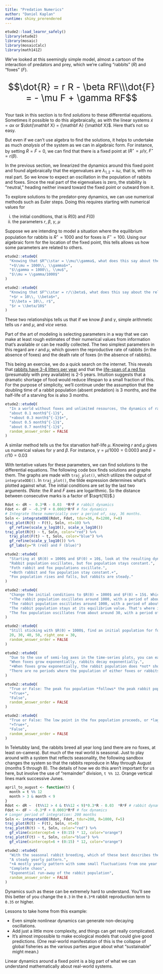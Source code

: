 ```yaml
---
title: "Predation Numerics"
author: "Daniel Kaplan"
runtime: shiny_prerendered
---
```


```r
etude2::load_learnr_safely()
library(etude2)
library(mosaic)
library(mosaicCalc)
library(math141Z)
```

We've looked at this seemingly simple model, almost a cartoon of the interaction of predators and prey, which we're calling "rabbits" ($R$) and "foxes" ($F$). 

<div style="font-size: 30px; text-align:center;">
$$\dot{R} = r R - \beta RF\\\dot{F} = - \mu F + \gamma RF$$
</div>

Your task in this section is to find *solutions* to these differential equations. Sometimes it possible to do this algebraically, as with the linear systems $\dot{x} = a x$ or $\dot{\mathbf X} = {\mathbf A} {\mathbf X}$. Here that's not so easy.

But even if we can't use algebra to find the solutions, it helps to undertake as much *analysis* of the system as we can in algebraic form. For instance, by setting $\dot{R} = \dot{F} = 0$, we can find that there is a fixed point at $(R^\star=\mu/\gamma,\ F^\star = r/\beta)$.

In the previous section, we linearized the dynamics around this fixed point and found algebraically that the eigenvalues are $\lambda_{1,2} = i\omega$, that is, with no real part. So we know to expect an oscillation in the population of rabbits and foxes. Since the real part of the eigenvalues is zero, the stability is "neutral," heading neither inward toward the fixed point or outward from it.

To explore solutions to the predator-prey dynamics, we can use numerical methods such as Euler steps. Doing this requires starting with numerical values for 

i. the initial conditions, that is $R(0)$ and $F(0)$
ii. the parameters $r$, $\beta$, $\gamma$, $\mu$

Suppose we are intending to model a situation where the equilibrium population for rabbits is $R^\star = 1000$ and for foxes is $F^\star = 100$. Using our algebraic form for the location of the fixed point, this tells allows us how some parameters are related to others.

```r
etude2::etudeQ(
  "Knowing that $R^\\star = \\mu/\\gamma$, what does this say about the relationship between $\\mu$ and $\\gamma$ when $R^\\star \\equiv 1000$?",
  "+$\\mu = 1000\\, \\gamma$+",
  "$\\gamma = 1000\\, \\mu$",
  "$\\mu = \\gamma/1000$"
)
```

```r
etude2::etudeQ(
  "Knowing that $F^\\star = r/\\beta$, what does this say about the relationship between $r$ and $\\beta$ when $F^\\star \\equiv 10$?",
  "+$r = 10\\, \\beta$+",
  "$\\beta = 10\\, r$",
  "$r = \\beta/10$"
)
```

These two relationships tells us that if we know $\beta$ and $\gamma$, simple arithmetic tells us $r$ and $\mu$, and *vice versa*.

Part of the art of modeling is selecting parameters in a way that we can make at least rough estimates of their numerical values from information that's available or can be readily collected. The two simplest parameters in this regard are $r$ and $\mu$, which govern the reproductive rate of rabbits (in the absence of foxes) and the death rate of foxes (in the absence of rabbits).

This being an exercise, we do a quick search on the internet. This reveals that [rabbits have 3-4 litters per year](https://www.reconnectwithnature.org/news-events/the-buzz/cottontail-rabbits-breeding) and that the [life-span of a red fox](https://en.wikipedia.org/wiki/Red_fox) (presumably with prey available) is 2-5 years. Intuition suggests that a dramatic shortage of food would reduce lifespan to a small fraction of this. For the purpose of simplicity, we'll continue under the assumption that the doubling time of a rabbit population (absent predation) is 3 months, and the half-life of a starving fox is also 3 months. 

```r
etude2::etudeQ(
  "In a world without foxes and unlimited resources, the dynamics of rabbit population is $\\dot{R} = r R$. What is $r$ to produce a 3-month doubling time, assuming that $t$ is measured in months? (Hint: $R(t) = R(0) e^{rt}$.)",
  "about 0.1 month$^{-1}$",
  "+about 0.3 month$^{-1}$+",
  "about 0.5 month$^{-1}$",
  "about 0.7 month$^{-1}$",
  random_answer_order = FALSE
)
```

A similar method tells us the fox starvation half-life $\mu$. Knowing $r$ and $\mu$ gives us numerical values for $\gamma$ and $\beta$. For instance, $\gamma = \mu / 1000 = 0.0003$ and $\beta = r / 10 = 0.03$

With tentative values for these parameters, we can find solutions to the differential equations. The following code box finds solutions and graphs them. The graphs are made with `traj_plot()`, which utilizes the output of `integrateODE()`. In `traj_plot()`, the tilde expression determines what's plotted against what. The initial conditions are set by the last two arguments. (Note: the $R$ and $F$ axes are logarithmic. So the distance between consecutive marks is a factor of $\sqrt{10}$.)

```r
Rdot <- dR ~  0.3*R - 0.03  *R*F # rabbit dynamics
Fdot <- dF ~ -0.3*F + 0.0003*R*F # fox dynamics
# Integrate these numerically over a period of, say, 36 months.
Soln <- integrateODE(Rdot, Fdot, tdur=36, R=1200, F=8)
traj_plot(R(t) ~ F(t), Soln, nt=10) %>%
  gf_refine(scale_y_log10(), scale_x_log10())
traj_plot(R(t) ~ t, Soln, color="red") %>%
  traj_plot(F(t) ~ t, Soln, color="blue") %>%
  gf_refine(scale_y_log10()) %>%
  gf_labs(y="R (red) and F (blue)")
```

```r
etude2::etudeQ(
  "Starting at $R(0) = 1000$ and $F(0) = 10$, look at the resulting dynamics over the 36-month period. Which of these describes the solutions best? Make sure your code matches the parameters in this question.",
  "Rabbit population oscillates, but fox population stays constant.",
  "Foth rabbit and fox populations oscillate.",
  "+Both rabbit and fox population stay constant.+",
  "Fox population rises and falls, but rabbits are steady."
)
```

```r
etude2::etudeQ(
  "Change the initial conditions to $R(0) = 1000$ and $F(0) = 15$. Which of these best describes the solutions?",
  "+The rabbit population oscillates around 1000, with a period of about 20 months.+",
  "The rabbit population oscillates around 1000, with a period of about 10 months.",
  "The rabbit population stays at its equilibrium value. That's where it started.",
  "The fox population oscillates from about around 30, with a period of 20 months." 
)
```

```r
etude2::etudeQ(
  "Still sticking with $R(0) = 1000$, find an initial population for foxes that will eventually drive the *peak* rabbit population to around 3000. What is that value of $F(0)$?",
  20, 30, 40, 50, right_one = 30,
  random_answer_order = FALSE
)
```

```r
etude2::etudeQ(
  "Due to the use of semi-log axes in the time-series plots, you can easily look for segments of time, if any, when the rabbit population grows exponentially and falls exponentially. The same for foxes. Which of these best describes the relationship?",
  "When foxes grow exponentially, rabbits decay exponentially.",
  "+When foxes grow exponentially, the rabbit population does *not* show an approximately exponential pattern. It's peaking.+",
  "There are no periods where the population of either foxes or rabbits show an approximately linear growth or decay."
)
```

```r
etude2::etudeQ(
  "True or False: The peak fox population *follows* the peak rabbit population by just a few months.",
  "+True+",
  "False",
  random_answer_order = FALSE
)
```

```r
etude2::etudeQ(
  "True or False: The low point in the fox population proceeds, or *lags*, the low point in the rabbit population by a little over a year.",
  "+True+",
  "False",
  random_answer_order = FALSE
)
```

In Teletubby land, the rabbits breed all year long (and there are no foxes, at least on-camera). But much of the real world is seasonal. Just to play around with a system that reflects seasonality, the following sandbox changes the system so that the rabbits reproduce in May through August (months 5 through 8). The details of how we do this aren't important for us here, but involve the use of "remainder" division, `t %% 12`. Orange vertical lines mark successive Junes.

```r
april_to_august <- function(t) {
  month = t %% 12
  month > 3 & month < 9
}
Rdot <- dR ~  (t%%12 > 4 & t%%12 < 9)*0.3*R - 0.03  *R*F # rabbit dynamics
Fdot <- dF ~ -0.3*F + 0.0003*R*F # fox dynamics
# Longer period of integration: 200 months
Soln <- integrateODE(Rdot, Fdot, tdur=200, R=1000, F=5)
traj_plot(R(t) ~ F(t), Soln, nt=0) 
traj_plot(R(t) ~ t, Soln, color="red") %>%
  gf_vline(xintercept=6 + (0:15) * 12, color="orange")
traj_plot(F(t) ~ t, Soln, color="blue") %>%
  gf_vline(xintercept=6 + (0:15) * 12, color="orange")
```

```r
etude2::etudeQ(
  "With the seasonal rabbit breeding, which of these best describes the dynamics?",
  "A steady yearly pattern.",
  "+A mostly yearly pattern with some small fluctuations from one year to the next.+",
  "Complete chaos",
  "Exponential run-away of the rabbit population",
  random_answer_order = FALSE
)
```

Dynamics such as these can be extremely hard to understand. You'll see this better of you change the `0.3` in the `0.3*R` rabbit reproduction term to `0.35` or higher. 

Lessons to take home from this example:

- Even simple nonlinear dynamics can generate non-decaying oscillations.
- Add just a little more complexity, and things can get really complicated.
- It's almost impossible to make ecological models that could give good predictions. (One real-world manifestation of this is the collapse of global fisheries as the various parties argue about what "sustainable" might mean.)

Linear dynamics around a fixed point is a big part of what we can understand mathematically about real-world systems.

